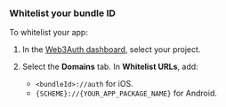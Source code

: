 ### Whitelist your bundle ID

To whitelist your app:

1. In the [Web3Auth dashboard](https://dashboard.web3auth.io), select your project.

1. Select the **Domains** tab. In  **Whitelist URLs**, add:

    - `<bundleId>://auth` for iOS.
    - `{SCHEME}://{YOUR_APP_PACKAGE_NAME}` for Android.